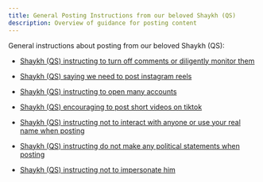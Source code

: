```yaml
---
title: General Posting Instructions from our beloved Shaykh (QS)
description: Overview of guidance for posting content
---
```


General instructions about posting from our beloved Shaykh (QS):

- [Shaykh (QS) instructing to turn off comments or diligently monitor them](https://www.youtube.com/live/qTz6fuKO9J4&t=10242)

- [Shaykh (QS) saying we need to post instagram reels](https://www.youtube.com/watch?v=XSM5yhm94VQ&t=4611s)

- [Shaykh (QS) instructing to open many accounts](https://www.youtube.com/watch?v=mDLrs1r2pYE&t=9878s)

- [Shaykh (QS) encouraging to post short videos on tiktok](https://www.youtube.com/live/ggxqT7Ip09g?t=5012s)

- [Shaykh (QS) instructing not to interact with anyone or use your real name when posting](https://www.youtube.com/watch?v=opLv36ZTH8M&t=10318s)

- [Shaykh (QS) instructing do not make any political statements when posting](https://www.youtube.com/watch?v=VZYnf4Q4WxA&t=6158s)

- [Shaykh (QS) instructing not to impersonate him](https://www.youtube.com/watch?v=cctK6s745OA&t=7909s)
